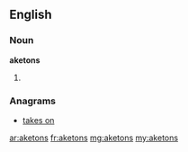 ==English==

===Noun===
'''aketons'''

# {{plural of|[[aketon]]}}

===Anagrams===
* [[takes on#English|takes on]]

[[ar:aketons]]
[[fr:aketons]]
[[mg:aketons]]
[[my:aketons]]
